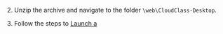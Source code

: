 <PlatformWrapper platform="web">

2. Unzip the archive and navigate to the folder `\web\CloudClass-Desktop`.

3. Follow the steps to [Launch a <Vg k="FC" />](./get-started/#launch-a-flexible-classroom)

</PlatformWrapper>
